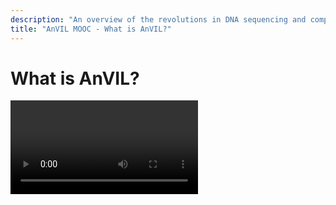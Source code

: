 ```yaml
---
description: "An overview of the revolutions in DNA sequencing and computational genomics that are pushing researchers to compute in the cloud and an introduction to the main components of AnVIL."
title: "AnVIL MOOC - What is AnVIL?"
---
```


# What is AnVIL?

<Video url="https://youtu.be/PoNDxLoAf4k" />

## Objectives

- Highlight the revolutions in DNA sequencing and computational genomics that are pushing researchers to compute where the data resides.
- Introduce the main components of AnVIL.
- Understand the roadmap for data, infrastructure, and events.

## Slides

The slides for this tutorial are located [here](https://docs.google.com/presentation/d/16vkgy8lp0M1liE0s8FdsjGXMWQu5_t6-0xOMFsF__Ro).
